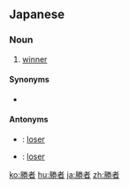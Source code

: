 ==Japanese==
{{ja-kanjitab|勝|者}}

===Noun===
{{ja-noun|しょうしゃ}}

# [[winner]]

====Synonyms====
* {{ja-r|勝利者|しょうりしゃ}}

====Antonyms====
* {{ja-r|敗者|はいしゃ}}: [[loser]]
* {{ja-r|敗戦者|はいせんしゃ}}: [[loser]]

[[ko:勝者]]
[[hu:勝者]]
[[ja:勝者]]
[[zh:勝者]]